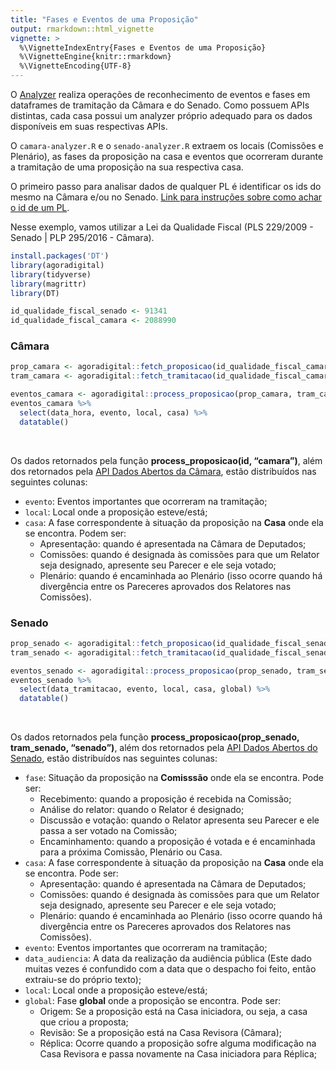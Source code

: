 ```yaml
---
title: "Fases e Eventos de uma Proposição"
output: rmarkdown::html_vignette
vignette: >
  %\VignetteIndexEntry{Fases e Eventos de uma Proposição}
  %\VignetteEngine{knitr::rmarkdown}
  %\VignetteEncoding{UTF-8}
---
```


O [Analyzer](https://github.com/analytics-ufcg/agora-digital/blob/master/R/analyzer.R) realiza operações de reconhecimento de eventos e fases em dataframes de tramitação da Câmara e do Senado. Como possuem APIs distintas, cada casa possui um analyzer próprio adequado para os dados disponíveis em suas respectivas APIs. 

O `camara-analyzer.R` e o `senado-analyzer.R` extraem os locais (Comissões e Plenário), as fases da proposição na casa e eventos que ocorreram durante a tramitação de uma proposição na sua respectiva casa.

O primeiro passo para analisar dados de qualquer PL é identificar os ids do mesmo na Câmara e/ou no Senado. [Link para instruções sobre como achar o id de um PL](https://github.com/analytics-ufcg/agora-digital#como-capturar-ids-de-proposi%C3%A7%C3%B5es). 

Nesse exemplo, vamos utilizar a Lei da Qualidade Fiscal (PLS 229/2009 - Senado | PLP 295/2016 - Câmara).

```r
install.packages('DT')
library(agoradigital)
library(tidyverse)
library(magrittr)
library(DT)

id_qualidade_fiscal_senado <- 91341
id_qualidade_fiscal_camara <- 2088990
```

### Câmara

```r
prop_camara <- agoradigital::fetch_proposicao(id_qualidade_fiscal_camara, 'camara')
tram_camara <- agoradigital::fetch_tramitacao(id_qualidade_fiscal_camara, 'camara')

eventos_camara <- agoradigital::process_proposicao(prop_camara, tram_camara, "camara")
eventos_camara %>% 
  select(data_hora, evento, local, casa) %>%
  datatable()
```

<br />

Os dados retornados pela função **process_proposicao(id, "camara")**, além dos retornados pela [API Dados Abertos da Câmara](https://dadosabertos.camara.leg.br/swagger/api.html), estão distribuídos nas seguintes colunas:

* `evento`: Eventos importantes que ocorreram na tramitação;
* `local`: Local onde a proposição esteve/está;
* `casa`: A fase correspondente à situação da proposição na **Casa** onde ela se encontra. Podem ser: 
    * Apresentação: quando é apresentada na Câmara de Deputados;
    * Comissões: quando é designada às comissões para que um Relator seja designado, apresente seu Parecer e ele seja votado;
    * Plenário: quando é encaminhada ao Plenário (isso ocorre quando há divergência entre os Pareceres aprovados dos Relatores nas Comissões).

### Senado

```r
prop_senado <- agoradigital::fetch_proposicao(id_qualidade_fiscal_senado, 'senado')
tram_senado <- agoradigital::fetch_tramitacao(id_qualidade_fiscal_senado, 'senado')

eventos_senado <- agoradigital::process_proposicao(prop_senado, tram_senado, 'senado')
eventos_senado %>% 
  select(data_tramitacao, evento, local, casa, global) %>%
  datatable()
```

<br />

Os dados retornados pela função **process_proposicao(prop_senado, tram_senado, "senado")**, além dos retornados pela [API Dados Abertos do Senado](https://www12.senado.leg.br/dados-abertos), estão distribuídos nas seguintes colunas:

* `fase`: Situação da proposição na **Comisssão** onde ela se encontra. Pode ser:
    * Recebimento: quando a proposição é recebida na Comissão;
    * Análise do relator: quando o Relator é designado;
    * Discussão e votação: quando o Relator apresenta seu Parecer e ele passa a ser votado na Comissão;
    * Encaminhamento: quando a proposição é votada e é encaminhada para a próxima Comissão, Plenário ou Casa.
* `casa`: A fase correspondente à situação da proposição na **Casa** onde ela se encontra. Pode ser: 
    * Apresentação: quando é apresentada na Câmara de Deputados;
    * Comissões: quando é designada às comissões para que um Relator seja designado, apresente seu Parecer e ele seja votado;
    * Plenário: quando é encaminhada ao Plenário (isso ocorre quando há divergência entre os Pareceres aprovados dos Relatores nas Comissões).
* `evento`: Eventos importantes que ocorreram na tramitação;
* `data_audiencia`: A data da realização da audiência pública (Este dado muitas vezes é confundido com a data que o despacho foi feito, então extraiu-se do próprio texto);
* `local`: Local onde a proposição esteve/está;
* `global`: Fase **global** onde a proposição se encontra. Pode ser:
    * Origem: Se a proposição está na Casa iniciadora, ou seja, a casa que criou a proposta;
    * Revisão: Se a proposição está na Casa Revisora (Câmara);
    * Réplica: Ocorre quando a proposição sofre alguma modificação na Casa Revisora e passa novamente na Casa iniciadora para Réplica;
